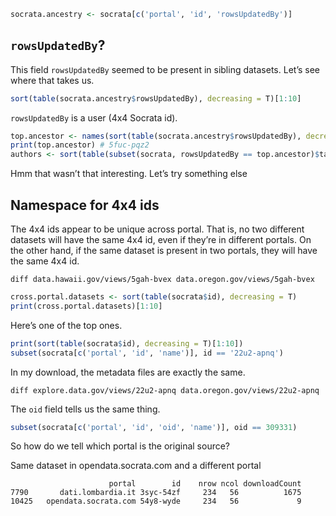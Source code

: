 ```r
socrata.ancestry <- socrata[c('portal', 'id', 'rowsUpdatedBy')]
```

## `rowsUpdatedBy`?
This field `rowsUpdatedBy` seemed to be present in sibling datasets.
Let's see where that takes us.

```r
sort(table(socrata.ancestry$rowsUpdatedBy), decreasing = T)[1:10]
```

`rowsUpdatedBy` is a user (4x4 Socrata id).

```r
top.ancestor <- names(sort(table(socrata.ancestry$rowsUpdatedBy), decreasing = T))[2]
print(top.ancestor) # 5fuc-pqz2
authors <- sort(table(subset(socrata, rowsUpdatedBy == top.ancestor)$tableAuthor.id), decreasing = T)[1:10]
```

Hmm that wasn't that interesting. Let's try something else

## Namespace for 4x4 ids
The 4x4 ids appear to be unique across portal. That is, no two different
datasets will have the same 4x4 id, even if they're in different portals.
On the other hand, if the same dataset is present in two portals, they
will have the same 4x4 id.


    diff data.hawaii.gov/views/5gah-bvex data.oregon.gov/views/5gah-bvex

```r
cross.portal.datasets <- sort(table(socrata$id), decreasing = T)
print(cross.portal.datasets)[1:10]
```

Here's one of the top ones.

```r
print(sort(table(socrata$id), decreasing = T)[1:10])
subset(socrata[c('portal', 'id', 'name')], id == '22u2-apnq')
```

In my download, the metadata files are exactly the same.

    diff explore.data.gov/views/22u2-apnq data.oregon.gov/views/22u2-apnq

The `oid` field tells us the same thing.

```r
subset(socrata[c('portal', 'id', 'oid', 'name')], oid == 309331)
```


So how do we tell which portal is the original source?



Same dataset in opendata.socrata.com and a different portal

```
                      portal        id    nrow ncol downloadCount
7790       dati.lombardia.it 3syc-54zf     234   56          1675
10425   opendata.socrata.com 54y8-wyde     234   56             9
```
